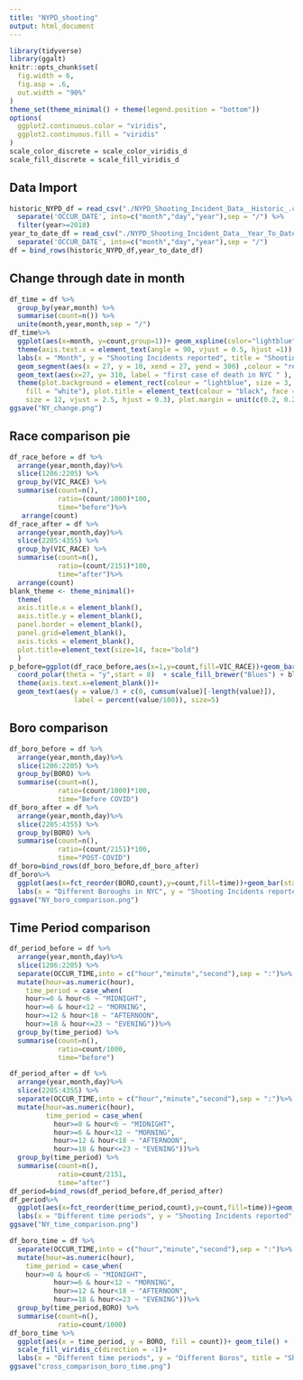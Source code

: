 ```yaml
---
title: "NYPD_shooting"
output: html_document
---
```


```r
library(tidyverse)
library(ggalt)
knitr::opts_chunk$set(
  fig.width = 6,
  fig.asp = .6,
  out.width = "90%"
)
theme_set(theme_minimal() + theme(legend.position = "bottom"))
options(
  ggplot2.continuous.color = "viridis",
  ggplot2.continuous.fill = "viridis"
)
scale_color_discrete = scale_color_viridis_d
scale_fill_discrete = scale_fill_viridis_d
```

## Data Import

```r
historic_NYPD_df = read_csv("./NYPD_Shooting_Incident_Data__Historic_.csv") %>%
  separate('OCCUR_DATE', into=c("month","day","year"),sep = "/") %>%
  filter(year>=2018)
year_to_date_df = read_csv("./NYPD_Shooting_Incident_Data__Year_To_Date_.csv")%>%
  separate('OCCUR_DATE', into=c("month","day","year"),sep = "/")
df = bind_rows(historic_NYPD_df,year_to_date_df)
```

## Change through date in month

```r
df_time = df %>%
  group_by(year,month) %>%
  summarise(count=n()) %>%
  unite(month,year,month,sep = "/")
df_time%>%
  ggplot(aes(x=month, y=count,group=1))+ geom_xspline(color="lightblue",size=0.7) + geom_point(color="lightblue",size=2) +
  theme(axis.text.x = element_text(angle = 90, vjust = 0.5, hjust =1)) + 
  labs(x = "Month", y = "Shooting Incidents reported", title = "Shooting Incidents Reported by NYPD From Jan 2018 to Sep 2021") + 
  geom_segment(aes(x = 27, y = 10, xend = 27, yend = 300) ,colour = "red",linetype="dashed") + 
  geom_text(aes(x=27, y= 310, label = "first case of death in NYC " ), colour = "red", vjust = -2, hjust = 0.5, size = 3)  + 
  theme(plot.background = element_rect(colour = "lightblue", size = 3, linetype = 1, 
    fill = "white"), plot.title = element_text(colour = "black", face = "bold", 
    size = 12, vjust = 2.5, hjust = 0.3), plot.margin = unit(c(0.2, 0.2, 0.2, 0.2), "inches"),axis.text=element_text(colour="black"))
ggsave("NY_change.png")
```

## Race comparison pie
```r
df_race_before = df %>%
  arrange(year,month,day)%>%
  slice(1206:2205) %>%
  group_by(VIC_RACE) %>%
  summarise(count=n(),
            ratio=(count/1000)*100,
            time="before")%>%
   arrange(count)
df_race_after = df %>%
  arrange(year,month,day)%>%
  slice(2205:4355) %>%
  group_by(VIC_RACE) %>%
  summarise(count=n(),
            ratio=(count/2151)*100,
            time="after")%>%
  arrange(count)
blank_theme <- theme_minimal()+
  theme(
  axis.title.x = element_blank(),
  axis.title.y = element_blank(),
  panel.border = element_blank(),
  panel.grid=element_blank(),
  axis.ticks = element_blank(),
  plot.title=element_text(size=14, face="bold")
  )
p_before=ggplot(df_race_before,aes(x=1,y=count,fill=VIC_RACE))+geom_bar(width = 1, stat = "identity")+
  coord_polar(theta = "y",start = 0)  + scale_fill_brewer("Blues") + blank_theme +
  theme(axis.text.x=element_blank())+
  geom_text(aes(y = value/3 + c(0, cumsum(value)[-length(value)]), 
                label = percent(value/100)), size=5)

```

## Boro comparison
```r
df_boro_before = df %>%
  arrange(year,month,day)%>%
  slice(1206:2205) %>%
  group_by(BORO) %>%
  summarise(count=n(),
            ratio=(count/1000)*100,
            time="Before COVID")
df_boro_after = df %>%
  arrange(year,month,day)%>%
  slice(2205:4355) %>%
  group_by(BORO) %>%
  summarise(count=n(),
            ratio=(count/2151)*100,
            time="POST-COVID")
df_boro=bind_rows(df_boro_before,df_boro_after)
df_boro%>%
  ggplot(aes(x=fct_reorder(BORO,count),y=count,fill=time))+geom_bar(stat = "identity",position = "dodge")+ 
  labs(x = "Different Boroughs in NYC", y = "Shooting Incidents reported", title = "Shooting Incidents Reported by NYPD From Five Boros in NYC")
ggsave("NY_boro_comparison.png")

```

## Time Period comparison
```r
df_period_before = df %>%
  arrange(year,month,day)%>%
  slice(1206:2205) %>%
  separate(OCCUR_TIME,into = c("hour","minute","second"),sep = ":")%>%
  mutate(hour=as.numeric(hour),
    time_period = case_when(
    hour>=0 & hour<6 ~ "MIDNIGHT",
    hour>=6 & hour<12 ~ "MORNING",
    hour>=12 & hour<18 ~ "AFTERNOON",
    hour>=18 & hour<=23 ~ "EVENING"))%>%
  group_by(time_period) %>%
  summarise(count=n(),
            ratio=count/1000,
            time="before")

df_period_after = df %>%
  arrange(year,month,day)%>%
  slice(2205:4355) %>%
  separate(OCCUR_TIME,into = c("hour","minute","second"),sep = ":")%>%
  mutate(hour=as.numeric(hour),
         time_period = case_when(
           hour>=0 & hour<6 ~ "MIDNIGHT",
           hour>=6 & hour<12 ~ "MORNING",
           hour>=12 & hour<18 ~ "AFTERNOON",
           hour>=18 & hour<=23 ~ "EVENING"))%>%
  group_by(time_period) %>%
  summarise(count=n(),
            ratio=count/2151,
            time="after")
df_period=bind_rows(df_period_before,df_period_after)
df_period%>%
  ggplot(aes(x=fct_reorder(time_period,count),y=count,fill=time))+geom_bar(stat = "identity")+ 
  labs(x = "Different time periods", y = "Shooting Incidents reported", title = "Shooting Incidents Reported by NYPD From different time periods in NYC")
ggsave("NY_time_comparison.png")
```

```r
df_boro_time = df %>%
  separate(OCCUR_TIME,into = c("hour","minute","second"),sep = ":")%>%
  mutate(hour=as.numeric(hour),
    time_period = case_when(
    hour>=0 & hour<6 ~ "MIDNIGHT",
           hour>=6 & hour<12 ~ "MORNING",
           hour>=12 & hour<18 ~ "AFTERNOON",
           hour>=18 & hour<=23 ~ "EVENING"))%>%
  group_by(time_period,BORO) %>%
  summarise(count=n(),
            ratio=count/1000)
df_boro_time %>%
  ggplot(aes(x = time_period, y = BORO, fill = count))+ geom_tile() +
  scale_fill_viridis_c(direction = -1)+
  labs(x = "Different time periods", y = "Different Boros", title = "Shooting Incidents Reported Cross-compared with Time Period and Boros")
ggsave("cross_comparison_boro_time.png")
```

